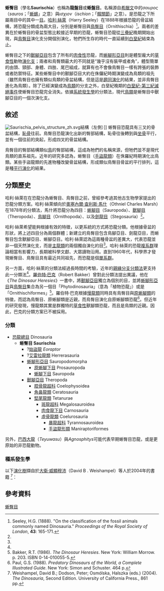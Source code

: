 {{noteTA|1=蜥臀目=>zh-tw:龍盤目;}}
{{Automatic Taxobox
| taxon = Saurischia
| authority = [[哈利·絲萊|Seeley]], 1887
| name = 蜥臀目
| fossil_range = [[三叠纪|三叠纪]]晚期至[[全新世|现今]],{{Fossil range|233.23|0}}可能还有[[三疊紀|三疊紀]]中期的记录
|image = Eoraptor Japan.jpg
|image_width = 
|image_caption = 始盗龙的骨架
| subdivision_ranks = 演化支
| subdivision = 
*†[[艾沃克龍屬|艾沃克龍屬]] ''Alwalkeria''
*†[[艾雷拉龍科|艾雷拉龍科]] Herrerasauridae''
*†[[邪靈龍屬|邪靈龍屬]] ''Daemonosaurus''
*†[[太陽神龍屬|太陽神龍屬]] ''Tawa''
*†[[欽迪龍屬|欽迪龍屬]] ''Chindesaurus''
*†[[跳龍屬|跳龍屬]] ''Saltopus''?
*†[[曙奔龍屬|曙奔龍屬]] ''Eodromaeus''
*'''真蜥臀類 Eusaurischia'''
**†[[蜥腳形亞目|蜥腳形亞目]] ''Sauropodomorpha''
**[[獸腳亞目|獸腳亞目]] Theropoda
}}
'''蜥臀目'''（學名'''Saurischia'''）也稱為'''龍盤目'''或'''蜥盤目'''。名稱源自[[希臘文|希臘文]]中的''σαυρος''（''sauros''；「[[蜥蜴|蜥蜴]]」之意）與''ισχιον''（''ischion''；「[[髖關節|髖關節]]」之意）。是恐龍之下所屬兩目中的其中一[[目_(生物)|目]]。[[哈利·絲萊|哈利·絲萊]]（Harry Seeley）在1888年根據恐龍的骨盆結構，將恐龍分類成為兩大目，分別是蜥臀目與[[鳥臀目|鳥臀目]]（Ornithischia）<ref name="seeley1888">Seeley, H.G. (1888). "On the classification of the fossil animals commonly named Dinosauria." ''Proceedings of the Royal Society of London'', '''43''': 165-171.</ref>。兩者的差異在於蜥臀目的骨盆型態比較接近早期的恐龍，蜥臀目恐龍從[[三疊紀|三疊紀]]晚期開始出現，與[[鳥臀目|鳥臀目]]演化支分開個別演化，牠們所生存的時代一直延續到[[白堊紀|白堊紀]]結束為止。

蜥臀目之下的[[獸腳亞目|獸腳亞目]]包含了所有的[[肉食性|肉食性]]恐龍，而[[蜥腳形亞目|蜥腳形亞目]]則是體型龐大的[[草食性|草食性]]動物[[演化支|演化支]]；兩者和鳥臀類最大的不同就是“幾乎沒有裝甲或者角”，體型簡單的由頭、頸部、身體、四肢、尾巴組成，就算有也不會像鳥臀目一樣有誇張的裝飾或者防禦特征。某些蜥臀目中的獸腳亞目大約在侏儸紀時期演變成為鳥類的祖先（雖然鳥臀目也擁有類似鳥類的骨盆結構，但是這是[[趨同演化|趨同演化]]的結果，並非鳥臀目進化為鳥類）。除了已經演變成為[[鳥類|鳥類]]的分支之外，白堊紀晚期的[[白堊紀-第三紀滅絕事件|白堊紀-第三紀滅絕事件]]使蜥臀目恐龍完全消失。依據[[系統發生學|系統發生學]]的分類法，現代[[鳥類|鳥類]]是蜥臀目中獸腳亞目的一個次演化支。

==敘述==
[[Image:Saurischia_pelvis_structure_zh.svg|thumb]]結構（左側）]]
蜥臀目恐龍具有三叉的骨盆結構，[[恥骨|恥骨]]往前。鳥臀目恐龍演化出新的臀部結構，恥骨往後轉到與[[坐骨|坐骨]]平行，並有一個往前的突起，形成四叉的骨盆結構。

鳥臀目的臀部結構類似[[鳥|鳥]]的臀部結構，這成為牠們的名稱來源，但牠們並不是現代鳥類的直系祖先。近年的研究多認為，蜥臀目（[[手盜龍類|手盜龍類]]）在侏羅紀時期演化出鳥類。某些手盜龍類的先進物種改變骨盆結構，形成類似鳥臀目骨盆的平行排列，這是種[[平行演化|平行演化]]的結果。

==分類歷史==
哈利·絲萊在在恐龍分為蜥臀目、鳥臀目之前，曾經參考過其他古生物學家提出的恐龍分類方案。哈利·絲萊傾向於[[奧塞內爾·查利斯·馬什|奧塞內爾·查利斯·馬什]]（Othniel Charles Marsh）在1878年的分類法，馬什將恐龍分為四目：[[蜥腳下目|蜥腳目]]（Sauropoda）、[[獸腳亞目|獸腳目]]（Theropoda）、[[鳥腳下目|鳥腳目]]（Ornithopoda）、以及[[劍龍下目|劍龍目]]（Stegosauria）<ref name="seeley1888"/>。

哈利·絲萊希望能夠根據有效的特徵，以更系統的方式將恐龍分類。他根據骨盆的形狀，將上述四目分為兩個群體；新建立的鳥臀目包含鳥腳亞目、劍龍亞目，而蜥臀目包含獸腳亞目、蜥腳亞目。哈利·絲萊認為這兩種骨盆的差異大，代表恐龍並非一個天然演化支，而是[[主龍類|主龍類]]的兩個獨自演化的目<ref name="seeley1888"/>。哈利·絲萊的恐龍[[複系群|複系群]]理論相當有影響力，長期被科學文獻、大眾讀物沿用。直到1960年代，科學界才發現蜥臀目、鳥臀目具有最近共同祖先，而恐龍是個[[單系群|單系群]]。

另一方面，哈利·絲萊的分類法經過長時間的考驗，近年的[[親緣分支分類法|親緣分支分類法]]更支持此一分類法<ref name="weishampel2004"/>。[[羅伯特·巴克|羅伯特·巴克]]（Robert Bakker）曾對此分類法提出異議，他在《''The Dinosaur Heresies''》一書中，將[[獸腳亞目|獸腳亞目]]獨立為個別的目，並將[[蜥腳形亞目|蜥腳形亞目]]與[[鳥臀目|鳥臀目]]集合為另一個目「Phytodinosauria」（意為「植物恐龍」）或是「Ornithischiformes」<ref name="bakker1986">Bakker, R.T. (1986). ''The Dinosaur Heresies''. New York: William Morrow. p. 203. ISBN 0-14-010055-5.</ref>。羅伯特·巴克根據[[慢龍類|慢龍類]]同時具有鳥臀目與[[原蜥腳類|原蜥腳類]]的特徵，而認為鳥臀目、原蜥腳類是近親，而鳥臀目演化自原蜥腳類恐龍<ref name="paul1988">Paul, G.S. (1988). ''Predatory Dinosaurs of the World, a Complete Illustrated Guide''. New York: Simon and Schuster. 464 p.</ref>。但近年的研究發現，慢龍類其實是群獨特的[[草食性|草食性]]獸腳類恐龍，而且是鳥類的近親。因此，巴克的分類方案已不被採用。

===分類===
* [[恐龍總目|恐龍總目]] Dinosauria
** '''蜥臀目 Saurischia'''
*** ?[[始盜龍|始盜龍]] ''Eoraptor''
*** ?[[艾雷拉龍類|艾雷拉龍類]] Herrerasauria
*** [[蜥腳形亞目|蜥腳形亞目]] Sauropodomorpha
**** [[原蜥腳下目|原蜥腳下目]] Prosauropoda
**** [[蜥腳下目|蜥腳下目]] Sauropoda
*** [[獸腳亞目|獸腳亞目]] Theropoda
**** [[腔骨龍超科|腔骨龍超科]] Coelophysoidea
**** [[角鼻龍類|角鼻龍類]] Ceratosauria
**** [[堅尾龍類|堅尾龍類]] Tetanurae
***** [[斑龍超科|斑龍超科]] Megalosauroidea
***** [[肉食龍下目|肉食龍下目]] Carnosauria
***** [[虛骨龍類|虛骨龍類]] Coelurosauria
****** [[暴龍超科|暴龍超科]] Tyrannosauroidea
****** [[手盜龍形類|手盜龍形類]] Maniraptoriformes

另外，[[巴西大龍|巴西大龍]]（''Teyuwasu''）與''Agnosphitys''可能代表早期蜥臀目恐龍，或是更原始的非恐龍動物。

===種系發生學===
以下[[演化樹|演化樹]]擷自於[[大衛·威顯穆沛|大衛·威顯穆沛]]（David B . Weishampel）等人於2004年的書籍
<ref name="weishampel2004">Weishampel, David B.; Dodson, Peter; Osmólska, Halszka (eds.) (2004). ''The Dinosauria'', Second Edition. University of California Press., 861 pp.</ref>：

{{clade| style=font-size:100%;line-height:80%
|label1= '''蜥臀目''' 
|1={{clade
   |1= [[艾雷拉龍類|艾雷拉龍類]]
   |2= ? [[始盜龍|始盜龍]]
   |label3= [[蜥腳形亞目|蜥腳形亞目]] 
   |3={{clade 
      |1= [[農神龍|農神龍]]
      |2= ? [[槽齒龍科|槽齒龍科]]
      |3= [[原蜥腳下目|原蜥腳下目]]
      |4= [[蜥腳下目|蜥腳下目]]
      }}
   |label4= [[獸腳亞目|獸腳亞目]] 
   |4={{clade
      |1= [[角鼻龍類|角鼻龍類]] (包含 [[腔骨龍超科|腔骨龍超科]])
      |label2= [[堅尾龍類|堅尾龍類]] 
      |2={{clade
         |1= [[棘龍科|棘龍科]]
         |label2= [[鳥獸腳類|鳥獸腳類]] 
         |2={{clade
            |1= [[肉食龍下目|肉食龍下目]] 
            |2= [[虛骨龍類|虛骨龍類]] 
            }}
         }}
      }} 
   }}
}}

==參考資料==
{{reflist}}

{{恐龙}}
{{主龍形下綱|A.}}
{{Taxonbar|from=Q186334}}

[[Category:蜥臀目|]]
